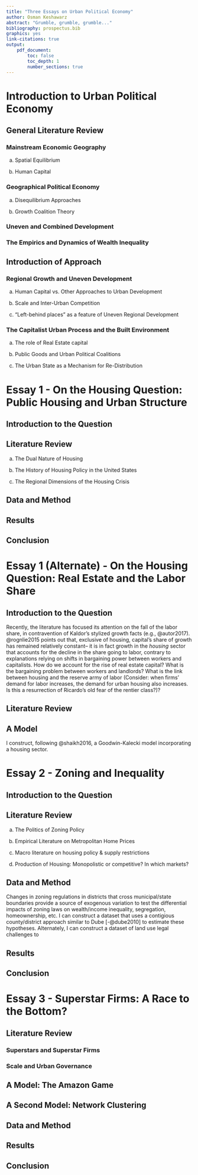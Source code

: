 ```yaml
---
title: "Three Essays on Urban Political Economy"
author: Osman Keshawarz
abstract: "Grumble, grumble, grumble..."
bibliography: prospectus.bib
graphics: yes
link-citations: true
output:
    pdf_document:
        toc: false
        toc_depth: 1
        number_sections: true
---
```


# Introduction to Urban Political Economy

## General Literature Review

### Mainstream Economic Geography

a. Spatial Equilibrium

b. Human Capital

### Geographical Political Economy

a. Disequilibrium Approaches

b. Growth Coalition Theory

### Uneven and Combined Development

### The Empirics and Dynamics of Wealth Inequality

## Introduction of Approach

### Regional Growth and Uneven Development

a. Human Capital vs. Other Approaches to Urban Development

b. Scale and Inter-Urban Competition

c. "Left-behind places" as a feature of Uneven Regional Development

### The Capitalist Urban Process and the Built Environment

a. The role of Real Estate capital

b. Public Goods and Urban Political Coalitions

c. The Urban State as a Mechanism for Re-Distribution

# Essay 1 - On the Housing Question: Public Housing and Urban Structure

## Introduction to the Question

## Literature Review

a. The Dual Nature of Housing

b. The History of Housing Policy in the United States

c. The Regional Dimensions of the Housing Crisis

## Data and Method

## Results

## Conclusion

# Essay 1 (Alternate) - On the Housing Question: Real Estate and the Labor Share

## Introduction to the Question

Recently, the literature has focused its attention on the fall of the labor
share, in contravention of Kaldor's stylized growth facts (e.g., @autor2017).
@rognlie2015 points out that, exclusive of housing, capital's share of growth
has remained relatively constant-- it is in fact growth in the *housing* sector
that accounts for the decline in the share going to labor, contrary to
explanations relying on shifts in bargaining power between workers and
capitalists. How do we account for the rise of real estate capital? What is the
bargaining problem between workers and landlords? What is the link between
housing and the reserve army of labor (Consider: when firms' demand for labor
increases, the demand for urban housing also increases. Is this a resurrection
of Ricardo's old fear of the rentier class?)?

## Literature Review

## A Model

I construct, following @shaikh2016, a Goodwin-Kalecki model incorporating a housing sector. 

# Essay 2 - Zoning and Inequality

## Introduction to the Question

## Literature Review

a. The Politics of Zoning Policy

b. Empirical Literature on Metropolitan Home Prices

c. Macro literature on housing policy & supply restrictions

d. Production of Housing: Monopolistic or competitive? In which markets?

## Data and Method

Changes in zoning regulations in districts that cross municipal/state
boundaries provide a source of exogenous variation to test the differential
impacts of zoning laws on wealth/income inequality, segregation, homeownership,
etc. I can construct a dataset that uses a contigious county/district approach
similar to Dube [-@dube2010] to estimate these hypotheses. Alternately, I can
construct a dataset of land use legal challenges to 

## Results

## Conclusion

# Essay 3 - Superstar Firms: A Race to the Bottom? 

## Literature Review

### Superstars and Superstar Firms

### Scale and Urban Governance

## A Model: The Amazon Game

## A Second Model: Network Clustering

## Data and Method

## Results

## Conclusion

